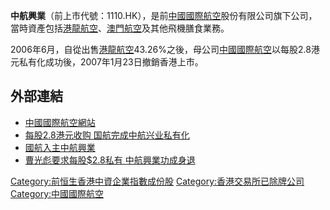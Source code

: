 '''中航興業'''（前上市代號：1110.HK），是前[[中國國際航空|中國國際航空]]股份有限公司旗下公司，當時資產包括[[港龍航空|港龍航空]]、[[澳門航空|澳門航空]]及其他飛機膳食業務。

2006年6月，自從出售[[港龍航空|港龍航空]]43.26%之後，母公司[[中國國際航空|中國國際航空]]以每股2.8港元私有化成功後，2007年1月23日撤銷香港上市。

==外部連結==
*[http://www.airchina.com.cn/  中國國際航空網站]{{Wayback|url=http://www.airchina.com.cn/ |date=20090727022638 }}
*[http://www.cs.com.cn/gg/03/200701/t20070125_1044193.htm  每股2.8港元收购 国航完成中航兴业私有化]{{Wayback|url=http://www.cs.com.cn/gg/03/200701/t20070125_1044193.htm |date=20080215031410 }}
*[http://paper.wenweipo.com/2004/10/05/FI0410050030.htm  國航入主中航興業]{{Webarchive|url=https://archive.is/20130428125500/http://paper.wenweipo.com/2004/10/05/FI0410050030.htm |date=2013-04-28 }}
*[http://www1.hk.apple.nextmedia.com/template/apple/art_main.php?iss_id=20060610&sec_id=15307&art_id=6012815  曹光彪要求每股$2.8私有 中航興業功成身退]

{{香港航空公司}}

[[Category:前恒生香港中資企業指數成份股|Category:前恒生香港中資企業指數成份股]]<!--2000年2月至2001年10月-->
[[Category:香港交易所已除牌公司|Category:香港交易所已除牌公司]]
[[Category:中國國際航空|Category:中國國際航空]]
